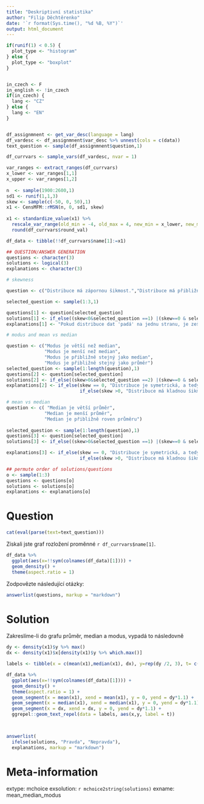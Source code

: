 ```yaml
---
title: "Deskriptivní statistika"
author: "Filip Děchtěrenko"
date: '`r format(Sys.time(), "%d %B, %Y")`'
output: html_document
---
```


```r
if(runif(1) < 0.5) {
  plot_type <- "histogram"  
} else {
  plot_type <- "boxplot"  
}


in_czech <- F
in_english <- !in_czech
if(in_czech) {
  lang <- "CZ"
} else {
  lang <- "EN"
}

```

```r

```

```r
df_assignmnent <- get_var_desc(language = lang)
df_vardesc <- df_assignmnent$var_desc %>% unnest(cols = c(data))
text_question <- sample(df_assignmnent$question,1)

df_currvars <- sample_vars(df_vardesc, nvar = 1)

var_ranges <- extract_ranges(df_currvars)
x_lower <- var_ranges[1,1]
x_upper <- var_ranges[1,2]
  
n  <- sample(1900:2600,1)
sd1 <- runif(1,1,3)
skew <- sample(c(-50, 0, 50),1)
x1 <- CensMFM::rMSN(n, 0, sd1, skew)
 
x1 <- standardize_value(x1) %>% 
  rescale_var_range(old_min = -4, old_max = 4, new_min = x_lower, new_max = x_upper) %>%
  round(df_currvars$round_val)

df_data <- tibble(!!df_currvars$name[1]:=x1)

## QUESTION/ANSWER GENERATION
questions <- character(3)
solutions <- logical(3)
explanations <- character(3)

# skewness

question <- c("Distribuce má zápornou šikmost.","Distribuce má přibližně nulovou šikmost.","Distribuce má kladnou šikmost.")

selected_question <- sample(1:3,1)

questions[1] <- question[selected_question]
solutions[1] <- if_else((skew<0&selected_question ==1) |(skew==0 & selected_question ==2)| (skew>0&selected_question ==3), T, F)
explanations[1] <- "Pokud distribuce dat 'padá' na jednu stranu, je zešikmená, jinak má nulovou šikmost. Pokud 'padá' vlevo, jde o kladnou šikmost, pokud vpravo, tak o zápornou."

# modus and mean vs median

question <- c("Modus je větší než median",
              "Modus je menší než median",
              "Modus je přibližně stejný jako median",
              "Modus je přibližně stejný jako průměr")
selected_question <- sample(1:length(question),1)
questions[2] <- question[selected_question]
solutions[2] <- if_else((skew>0&selected_question ==2) |(skew==0 & selected_question %in% c(3,4))| (skew<0&selected_question ==1), T, F)
explanations[2] <- if_else(skew == 0, "Distribuce je symetrická, a tedy median, průměr a modus jsou přibližně stejné",
                           if_else(skew >0, "Distribuce má kladnou šikmost, modus je tedy menší než průměr i median", "Distribuce má zápornou šikmost, modus je tedy větší než průměr i median"))

# mean vs median
question <- c( "Median je větší průměr",
              "Median je menší průměr",
              "Median je přibližně roven průměru")
              
selected_question <- sample(1:length(question),1)
questions[3] <- question[selected_question]
solutions[3] <- if_else((skew>0&selected_question ==1) |(skew==0 & selected_question == 3)| (skew<0&selected_question ==2), T, F)

explanations[3] <- if_else(skew == 0, "Distribuce je symetrická, a tedy median, průměr a modus jsou přibližně stejné",
                           if_else(skew >0, "Distribuce má kladnou šikmost, median je tedy menší než průměr", "Distribuce má zápornou šikmost, median je tedy větší než průměr"))

## permute order of solutions/questions
o <- sample(1:3)
questions <- questions[o]
solutions <- solutions[o]
explanations <- explanations[o]
```

Question
========

```r
cat(eval(parse(text=text_question)))
```

Získali jste graf rozložení proměnné `r df_currvars$name[1]`. 

```r
df_data %>% 
  ggplot(aes(x=!!sym(colnames(df_data)[1]))) +
  geom_density() + 
  theme(aspect.ratio = 1)
```

Zodpovězte následující otázky:


```r
answerlist(questions, markup = "markdown")
```


Solution
========

Zakreslíme-li do grafu průměr, median a modus, vypadá to následovně

```r
dy <- density(x1)$y %>% max()
dx <- density(x1)$x[density(x1)$y %>% which.max()]

labels <- tibble(x = c(mean(x1),median(x1), dx), y=rep(dy /2, 3), t= c("průměr","median","modus"))

df_data %>% 
  ggplot(aes(x=!!sym(colnames(df_data)[1]))) +
  geom_density() + 
  theme(aspect.ratio = 1) + 
  geom_segment(x = mean(x1), xend = mean(x1), y = 0, yend = dy*1.1) + 
  geom_segment(x = median(x1), xend = median(x1), y = 0, yend = dy*1.1) +
  geom_segment(x = dx, xend = dx, y = 0, yend = dy*1.1) +
  ggrepel::geom_text_repel(data = labels, aes(x,y, label = t))

  

```

```r
answerlist(
  ifelse(solutions, "Pravda", "Nepravda"),
  explanations, markup = "markdown")
```

Meta-information
================
extype: mchoice
exsolution: `r mchoice2string(solutions)`
exname: mean_median_modus
